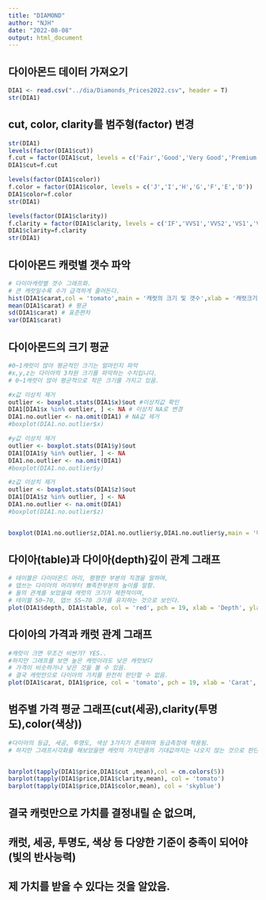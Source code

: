 ```yaml
---
title: "DIAMOND"
author: "NJH"
date: "2022-08-08"
output: html_document
---
```


## 다이아몬드 데이터 가져오기
```r
DIA1 <- read.csv("../dia/Diamonds_Prices2022.csv", header = T)
str(DIA1)
```

## cut, color, clarity를 범주형(factor) 변경
```r

str(DIA1)
levels(factor(DIA1$cut))
f.cut = factor(DIA1$cut, levels = c('Fair','Good','Very Good','Premium','Ideal'))
DIA1$cut=f.cut

levels(factor(DIA1$color))
f.color = factor(DIA1$color, levels = c('J','I','H','G','F','E','D'))
DIA1$color=f.color
str(DIA1)

levels(factor(DIA1$clarity))
f.clarity = factor(DIA1$clarity, levels = c('IF','VVS1','VVS2','VS1','VS2','SI1','SI2','I1'))
DIA1$clarity=f.clarity
str(DIA1)
```

## 다이아몬드 캐럿별 갯수 파악


```r
# 다이아캐럿별 갯수 그래프화.
# 큰 캐럿일수록 수가 급격하게 줄어든다.
hist(DIA1$carat,col = 'tomato',main = '캐럿의 크기 및 갯수',xlab = '캐럿크기', ylab = '캐럿갯수')
mean(DIA1$carat) # 평균
sd(DIA1$carat) # 표준편차
var(DIA1$carat)
```
## 다이아몬드의 크기 평균

```r
#0~1캐럿이 많아 평균적인 크기는 얼마인지 파악
#x,y,z는 다이아의 3차원 크기를 파악하는 수치입니다.
# 0~1캐럿이 많아 평균적으로 작은 크기를 가지고 있음.

#x값 이상치 제거
outlier <- boxplot.stats(DIA1$x)$out #이상치값 확인
DIA1[DIA1$x %in% outlier, ] <- NA # 이상치 NA로 변경
DIA1.no.outlier <- na.omit(DIA1) # NA값 제거
#boxplot(DIA1.no.outlier$x)

#y값 이상치 제거
outlier <- boxplot.stats(DIA1$y)$out
DIA1[DIA1$y %in% outlier, ] <- NA
DIA1.no.outlier <- na.omit(DIA1)
#boxplot(DIA1.no.outlier$y)

#z값 이상치 제거
outlier <- boxplot.stats(DIA1$z)$out
DIA1[DIA1$z %in% outlier, ] <- NA
DIA1.no.outlier <- na.omit(DIA1)
#boxplot(DIA1.no.outlier$z)


boxplot(DIA1.no.outlier$z,DIA1.no.outlier$y,DIA1.no.outlier$y,main = '다이아몬드의 크기 평균치', names = c('X값','Y값','Z값'), col = hcl.colors(3))
```





## 다이아(table)과 다이아(depth)깊이 관계 그래프

```r
# 테이블은 다이아몬드 머리, 평평한 부분의 직경을 말하며,
# 뎁쓰는 다이아의 머리부터 뾰족한부분의 높이를 말함.
# 둘의 관계를 보았을때 캐럿의 크기가 제한적이며,
# 테이블 50~70, 뎁쓰 55~70 크기를 유지하는 것으로 보인다.
plot(DIA1$depth, DIA1$table, col = 'red', pch = 19, xlab = 'Depth', ylab = 'Table', cex=0.8)

```

## 다이아의 가격과 캐럿 관계 그래프

```r
#캐럿이 크면 무조건 비싼가? YES..
#하지만 그래프를 보면 높은 캐럿이라도 낮은 캐럿보다
# 가격이 비슷하거나 낮은 것을 볼 수 있음.
# 결국 캐럿만으로 다이아의 가치를 완전히 판단할 수 없음.
plot(DIA1$carat, DIA1$price, col = 'tomato', pch = 19, xlab = 'Carat', ylab = 'Price', cex=0.6)
```


## 범주별 가격 평균 그래프(cut(세공),clarity(투명도),color(색상))

```r
#다이아의 등급, 세공, 투명도, 색상 3가지가 존재하며 등급측정에 적용됨.
# 하지만 그래프시각화를 해보았을땐 캐럿의 가치만큼의 기대값까지는 나오지 않는 것으로 판단됨.


barplot(tapply(DIA1$price,DIA1$cut ,mean),col = cm.colors(5))
barplot(tapply(DIA1$price,DIA1$clarity,mean), col = 'tomato')
barplot(tapply(DIA1$price,DIA1$color,mean), col = 'skyblue')

```


## 결국 캐럿만으로 가치를 결정내릴 순 없으며,
## 캐럿, 세공, 투명도, 색상 등 다양한 기준이 충족이 되어야(빛의 반사능력)
## 제 가치를 받을 수 있다는 것을 알았음.

